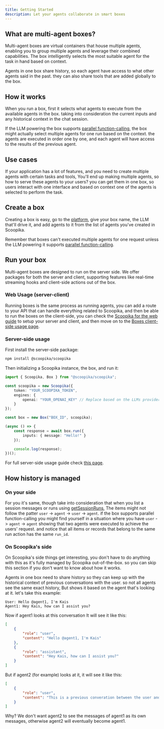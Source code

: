 ```yaml
---
title: Getting Started
description: Let your agents collaborate in smart boxes
---
```


## What are multi-agent boxes?

Multi-agent boxes are virtual containers that house multiple agents, enabling you to group multiple agents and leverage their combined capabilities. The box intelligently selects the most suitable agent for the task in hand based on context.

Agents in one box share history, so each agent have access to what other agents said in the past. they can also share tools that are added globally to the box.

## How it works

When you run a box, first it selects what agents to execute from the available agents in the box. taking into consideration the current inputs and any historical context in the chat session.

If the LLM powering the box supports [parallel function-calling](https://platform.openai.com/docs/guides/function-calling/parallel-function-calling), the box might actually select multiple agents for one run based on the context. the agents are executed in order one by one, and each agent will have access to the results of the previous agent.

## Use cases

If your application has a lot of features, and you need to create multiple agents with certain tasks and tools, You'll end up making multiple agents, so how to serve these agents to your users? you can get them in one box, so users interact with one interface and based on context one of the agents is selected to perform the task.

## Create a box

Creating a box is easy, go to the [platform](https://scoopika.com/boxes), give your box name, the LLM that'll drive it, and add agents to it from the list of agents you've created in Scoopika.

Remember that boxes can't executed multiple agents for one request unless the LLM powering it supports [parallel function-calling](https://platform.openai.com/docs/guides/function-calling/parallel-function-calling).

## Run your box

Multi-agent boxes are designed to run on the server side. We offer packages for both the server and client, supporting features like real-time streaming hooks and client-side actions out of the box.

### Web Usage (server-client)

Running boxes is the same process as running agents, you can add a route to your API that can handle everything related to Scoopika, and then be able to run the boxes on the client-side, you can check the [Scoopika for the web guide](/guides/scoopika-for-the-web) to setup your server and client, and then move on to the [Boxes client-side usage page](/mutli-agent-boxes/client-side-usage).

### Server-side usage

First install the server-side package:

```bash
npm install @scoopika/scoopika
```

Then initializing a Scoopika instance, the box, and run it:

```typescript
import { Scoopika, Box } from "@scoopika/scoopika";

const scoopika = new Scoopika({
	token: "YOUR_SCOOPIKA_TOKEN",
	engines: {
		openai: "YOUR_OPENAI_KEY" // Replace based on the LLMs providers you're using
	}
});

const box = new Box("BOX_ID", scoopika);

(async () => {
	const response = await box.run({
		inputs: { message: "Hello!" }
	});

	console.log(response);
})();
```

For full server-side usage guide check [this page](/multi-agent-boxes/server-side-usage).

## How history is managed

### On your side

For you it's same, though take into consideration that when you list a session messages or runs using [getSessionRuns](/packages/ts/scoopika/scoopika/get-session-runs), The items might not follow the patter `user` -> `agent` -> `user` -> `agent`. if the box supports parallel function-calling you might find yourself in a situation where you have `user` -> `agent` -> `agent` showing that two agents were executed to achieve the users' request. and notice that all items or records that belong to the same run action has the same `run_id`.

### On Scoopika's side

On Scoopika's side things get interesting, you don't have to do anything with this as it's fully managed by Scoopika out-of-the-box. so you can skip this section if you don't want to know about how it works.

Agents in one box need to share history so they can keep up with the historical context of previous conversations with the user. so not all agents see the same exact history, But shows it based on the agent that's looking at it. let's take this example:

```
User: Hello @agent1, I'm Kais
Agent1: Hey Kais, how can I assist you?
```

Now if agent1 looks at this conversation It will see it like this:

```json
[
	{
		"role": "user",
		"content": "Hello @agent1, I'm Kais"
	},
	{
		"role": "assistant",
		"content": "Hey Kais, how can I assist you?"
	}
]
```

But if agent2 (for example) looks at it, it will see it like this:

```json
[
	{
		"role": "user",
		"content": "This is a previous converation between the user and another AI assistant called agent1:...."
	}
]
```

Why? We don't want agent2 to see the messages of agent1 as its own messages, otherwise agent2 will eventually become agent1.

